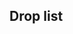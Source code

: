==Drop list==
<!--
AUTOGENERATED, leave a comment on this subpage if you have found any issues
(incorrect or missing info, non-optimal order, etc.)
-->
{{Section}}
{{DropList
|no_legend = true
|filter_button = true
|nodes = H, L, Q, S
|boss = S
|Abukuma: H/Easy{Easy: S 2% (24/1214) / Medium: S 1.5% (48/3227) / Hard: S 1.5% (44/2865)} S, L/Easy{Easy: S 2.3% (409/17999) / Medium: S 2.3% (677/29783) / Hard: S 2.4% (272/11172)} S, Q/Easy{Easy: S 2.1% (3/143) / Medium: S 3.3% (4/121) / Hard: S 2.5% (11/434)} S, S/Easy{Easy: 4.7% (328/7049) / Medium: 4.5% (985/21799) / Hard: 3.8% (783/20344)}
|Akigumo: S/Easy{Easy: 2.2% (153/7049) / Medium: 2.1% (459/21799) / Hard: 1.9% (394/20344)}
|Atago: S/Easy{Easy: 1.7% (120/7049) / Medium: 2.2% (470/21799) / Hard: 1.8% (358/20344)}
|Chikuma: S/Easy{Easy: 1.9% (133/7049) / Medium: 2% (437/21799) / Hard: 2.1% (429/20344)}
|Etorofu: H/Easy{Easy: S 1.6% (20/1214) / Medium: S 1.3% (43/3227) / Hard: S 1% (28/2865)} S, L/Easy{Easy: S 1.8% (328/17999) / Medium: S 1.6% (480/29783) / Hard: S 1.9% (207/11172)} S, S/Easy{Easy: 4.3% (300/7049) / Medium: 5.8% (1275/21799) / Hard: 4.1% (841/20344)}
|Fujinami: S/Easy{Easy: 1.8% (125/7049) / Medium: 1.9% (425/21799) / Hard: 2% (401/20344)}
|Fusou: S/Easy{Easy: S 2% (114/5793) / Medium: S 1.9% (362/19009) / Hard: 1.9% (382/20344)}
|Hiyou: H/Easy{Easy: S 1.9% (23/1214) / Medium: S 1.2% (40/3227) / Hard: S 1.2% (33/2865)} S, L/Easy{Easy: S 1.6% (282/17999) / Medium: S 1.9% (571/29783) / Hard: S 2.6% (285/11172)} S, Q/Easy{Easy: S 0.7% (1/143) / Medium: S 3.3% (4/121) / Hard: S 2.3% (10/434)} S, S/Easy{Easy: 5.6% (392/7049) / Medium: 5.8% (1262/21799) / Hard: 4.6% (929/20344)}
|Hyuuga: S/Easy{Easy: S 3.7% (216/5793) / Medium: S 3.9% (736/19009) / Hard: S 3.8% (370/9693)} S
|Ise: S/Easy{Easy: S 4% (233/5793) / Medium: S 4.1% (781/19009) / Hard: S 3.5% (337/9693)} S
|Junyou: H/Easy{Easy: S 1% (12/1214) / Medium: S 2.3% (73/3227) / Hard: S 2.1% (60/2865)} S, L/Easy{Easy: S 2.1% (378/17999) / Medium: S 2.3% (675/29783) / Hard: S 2.4% (269/11172)} S, Q/Easy{Easy: S 0.7% (1/143) / Medium: S 2.5% (3/121) / Hard: S 2.5% (11/434)} S, S/Easy{Easy: 7.5% (527/7049) / Medium: 7.7% (1689/21799) / Hard: 6.6% (1350/20344)}
|Katsuragi: L/Easy{Easy: S 1.1% (198/17999) / Medium: S 2.2% (659/29783) / Hard: S 1.9% (209/11172)} S
|Kinugasa: S/Easy{Easy: 2.2% (152/7049) / Medium: 1.9% (414/21799) / Hard: 2% (410/20344)}
|Kuma: S/Easy{Easy: 2.3% (161/7049) / Medium: 2% (439/21799) / Hard: 1.1% (223/20344)}
|Makigumo: S/Easy{Easy: 2.1% (146/7049) / Medium: 2% (429/21799) / Hard: 1.9% (379/20344)}
|Mizuho: H/Easy{Easy: S 0.9% (11/1214) / Medium: S 0.4% (14/3227) / Hard: S 0.7% (19/2865)} S, L/Easy{Easy: S 0.6% (115/17999) / Medium: S 0.6% (166/29783) / Hard: S 0.6% (69/11172)} S, Q/Medium{Medium: S 0.8% (1/121) / Hard: S 0.5% (2/434)} S, S/Easy{Easy: 1.7% (123/7049) / Medium: 1.1% (235/21799) / Hard: 0.9% (191/20344)}
|Mogami: S/Easy{Easy: 2.1% (150/7049) / Medium: 1.9% (412/21799) / Hard: 2% (410/20344)}
|Mutsu: S/Easy{Easy: S 1.6% (91/5793) / Medium: S 2.1% (402/19009) / Hard: S 1.9% (182/9693)} S
|Myoukou: S/Easy{Easy: 1.8% (124/7049) / Medium: 2% (429/21799) / Hard: 2% (397/20344)}
|Nagara: S/Easy{Easy: 1.7% (122/7049) / Medium: 0.3% (55/21799) / Hard: 1.1% (218/20344)}
|Ooyodo: H/Medium{Medium: S 0.7% (24/3227) / Hard: S 0.5% (15/2865)} S, L/Easy{Easy: S 0.6% (105/17999) / Medium: S 0.5% (162/29783) / Hard: S 0.5% (55/11172)} S, S/Easy{Easy: 2.2% (157/7049) / Medium: 1.6% (355/21799) / Hard: 1.1% (227/20344)}
|Ryuujou: H/Easy{Easy: S 0.8% (10/1214) / Medium: S 1.8% (59/3227) / Hard: S 1.4% (39/2865)} S, L/Easy{Easy: S 1.5% (263/17999) / Medium: S 1.4% (411/29783) / Hard: S 1.2% (137/11172)} S, Q/Easy{Easy: S 0.7% (1/143) / Medium: S 0.8% (1/121) / Hard: S 1.6% (7/434)} S, S/Easy{Easy: 5.3% (371/7049) / Medium: 5.9% (1281/21799) / Hard: 4.6% (934/20344)}
|Sendai: S/Easy{Easy: 0.4% (28/7049) / Medium: 0.3% (66/21799) / Hard: 1% (207/20344)}
|Shimushu: H/Easy{Easy: S 1.1% (13/1214) / Medium: S 1.5% (48/3227) / Hard: S 2.3% (66/2865)} S, L/Easy{Easy: S 1.7% (312/17999) / Medium: S 2% (590/29783) / Hard: S 2.6% (290/11172)} S, S/Easy{Easy: 4.5% (319/7049) / Medium: 4.4% (970/21799) / Hard: 3.9% (786/20344)}
|Shouhou: H/Easy{Easy: S 1.1% (13/1214) / Medium: S 1.5% (50/3227) / Hard: S 2.2% (64/2865)} S, L/Easy{Easy: S 2.3% (409/17999) / Medium: S 2.5% (731/29783) / Hard: S 3.3% (366/11172)} S, Q/Easy{Easy: S 0.7% (1/143) / Medium: S 1.7% (2/121) / Hard: S 0.9% (4/434)} S, S/Easy{Easy: 6.1% (429/7049) / Medium: 6.7% (1465/21799) / Hard: 5.7% (1165/20344)}
|Takao: S/Easy{Easy: 1.7% (118/7049) / Medium: 1.9% (414/21799) / Hard: 1.9% (396/20344)}
|Tone: S/Easy{Easy: 1.8% (129/7049) / Medium: 2% (436/21799) / Hard: 2% (406/20344)}
|Yamakaze: H/Easy{Easy: S 0.8% (10/1214) / Medium: S 1.4% (44/3227) / Hard: S 1.5% (43/2865)} S, L/Easy{Easy: S 1.3% (230/17999) / Medium: S 1.5% (437/29783) / Hard: S 1.5% (168/11172)} S, Q/Hard{Hard: S 2.3% (10/434)} S
|Yamashiro: S/Easy{Easy: S 2% (118/5793) / Medium: 1.9% (419/21799) / Hard: 1.9% (382/20344)}
|Yuubari: S/Easy{Easy: 2.1% (150/7049) / Medium: 2% (442/21799) / Hard: 2.2% (445/20344)}
|Yuugumo: S/Easy{Easy: 1.7% (118/7049) / Medium: 2.1% (447/21799) / Hard: 2.1% (435/20344)}
|Zuihou: S/Easy{Easy: 4.9% (345/7049) / Medium: 5.2% (1137/21799) / Hard: 3.9% (797/20344)}
}}
{{SectionEnd}}